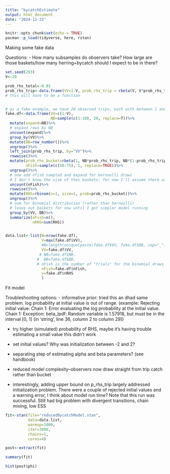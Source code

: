 ```yaml
---
title: "bycatchEstimate"
output: html_document
date: "2024-11-25"
---
```


```r
knitr::opts_chunk$set(echo = TRUE)
pacman::p_load(tidyverse, here, rstan)
```

Making some fake data 

Questions:
- How many subsamples do observers take? How large are those baskets/how many herring+bycatch should I expect to be in there? 

```r
set.seed(293)
V<-20

prob_rhs_total<-0.01
prob_rhs_trip<-data.frame(VV=1:V, prob_rhs_trip = rbeta(V, V*prob_rhs_total, V*(1-prob_rhs_total)))
# this will have to be a function


# as a fake example, we have 20 observed trips, each with between 1 and 10 bucket samples
fake.df<-data.frame(VV=c(1:V),
                    NB=sample(c(1:10), 20, replace=T))%>%
  mutate(expand=NB)%>%
  # expand rows by NB
  uncount(expand)%>%
  group_by(VV)%>%
  mutate(BB=row_number())%>%
  ungroup()%>%
  left_join(prob_rhs_trip, by="VV")%>%
  rowwise()%>%
  mutate(prob_rhs_bucket=rbeta(1, NB*prob_rhs_trip, NB*(1-prob_rhs_trip)),
         nFish=sample(c(50:75), 1, replace=TRUE))%>%
  ungroup()%>%
  # now add nfish sampled and expand for bernoulli draws
  # I don't know the size of thes baskets; for now I'll assume there are 50-75 fish in each one
  uncount(nFish)%>%
  rowwise()%>%
  mutate(RHS=rbinom(n=1, size=1, prob=prob_rhs_bucket))%>%
  ungroup()%>%
  # sum for binomial distribution (rather than bernoulli)
  # leave out baskets for now until I get simpler model running
  group_by(VV, BB)%>%
  summarize(nFish=n(),
            nRHS=sum(RHS))


data.list<-list(N=nrow(fake.df),
                V=max(fake.df$VV),
                #B=length(unique(paste(fake.df$VV, fake.df$BB, sep="_"))),
                VV=fake.df$VV,
               # NB=fake.df$NB,
              #  BB=fake.df$BB,
              # nFish is the number of "trials" for the binomial draws
                nFish=fake.df$nFish,
                y=fake.df$nRHS
                )
```

Fit model

Troubleshooting options: 
- informative prior: tried this an dhad same problem. log probability at initial value is out of range. (example: Rejecting initial value:
Chain 1:   Error evaluating the log probability at the initial value.
Chain 1: Exception: beta_lpdf: Random variable is 1.57918, but must be in the interval [0, 1] (in 'string', line 36, column 2 to column 29))

- try higher (simulated) probability of RHS, maybe it's having trouble estimating a small value
this didn't work

- set initial values?
Why was initialization between -2 and 2? 

- separating step of estimating alpha and beta parameters? (see handbook)

- reduced model complexity--observers now draw straight from trip catch rather than bucket

- interestingly, adding upper bound on p_rhs_trip largely addressed initialization problem. There were a couple of rejected initial values and a warning error, I think about model run time? Note that this run was successful. Still had big problem with divergent transitions, chain mixing, low ESS

```r
fit<-stan(file="reducedBycatchModel.stan",
          data=data.list,
          warmup=1000,
          iter=3000,
          chains=1,
          cores=4)

post<-extract(fit)

summary(fit)

hist(post$phi)
```


